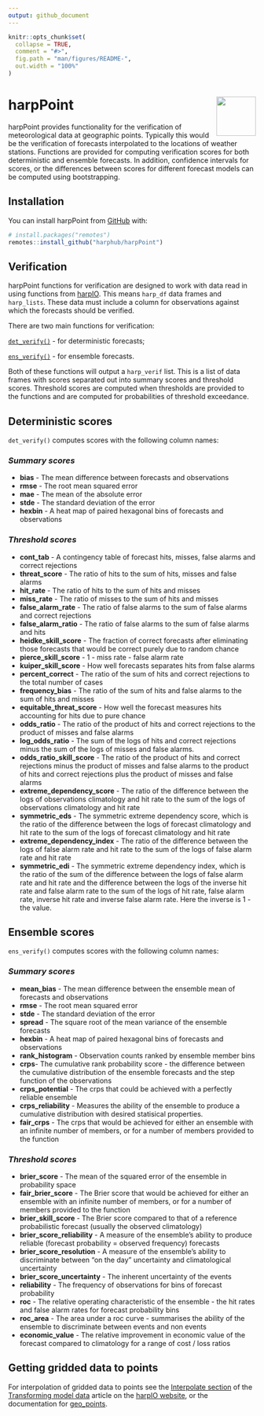 ```yaml
---
output: github_document
---
```


<!-- README.md is generated from README.Rmd. Please edit that file -->

```r
knitr::opts_chunk$set(
  collapse = TRUE,
  comment = "#>",
  fig.path = "man/figures/README-",
  out.width = "100%"
)
```

# harpPoint <img src='man/figures/harp_logo_dark.svg' align="right" width = "80" />

<!-- badges: start -->
<!-- badges: end -->

harpPoint provides functionality for the verification of meteorological data at 
geographic points. Typically this would be the verification of forecasts 
interpolated to the locations of weather stations. Functions are provided for 
computing verification scores for both deterministic and ensemble forecasts. In 
addition, confidence intervals for scores, or the differences between scores for
different forecast models can be computed using bootstrapping.

## Installation

You can install harpPoint from [GitHub](https://github.com/) with:

``` r
# install.packages("remotes")
remotes::install_github("harphub/harpPoint")
```
## Verification

harpPoint functions for verification are designed to work with 
data read in using functions from [harpIO](https://harphub.github.io/harpIO). 
This means `harp_df` data frames and `harp_lists`. These data must include a 
column for observations against which the forecasts should be verified. 

There are two main functions for verification:

[`det_verify()`](https://harphub.github.io/harpPoint/reference/det_verify.html) 
- for deterministic forecasts;

[`ens_verify()`](https://harphub.github.io/harpPoint/reference/ens_verify.html) 
- for ensemble forecasts.

Both of these functions will output a `harp_verif` list. This is a list of 
data frames with scores separated out into summary scores and threshold scores. 
Threshold scores are computed when thresholds are provided to the functions 
and are computed for probabilities of threshold exceedance. 

## Deterministic scores

`det_verify()` computes scores with the following column names:

### _Summary scores_

* __bias__ - The mean difference between forecasts and observations
* __rmse__ - The root mean squared error
* __mae__ - The mean of the absolute error
* __stde__ - The standard deviation of the error
* __hexbin__ - A heat map of paired hexagonal bins of forecasts and observations

### _Threshold scores_
* __cont_tab__ - A contingency table of forecast hits, misses, false alarms and 
correct rejections
* __threat_score__ - The ratio of hits to the sum of hits, misses and false 
alarms
* __hit_rate__ - The ratio of hits to the sum of hits and misses
* __miss_rate__ - The ratio of misses to the sum of hits and misses
* __false_alarm_rate__ - The ratio of false alarms to the sum of false alarms 
and correct rejections
* __false_alarm_ratio__ - The ratio of false alarms to the sum of false alarms and 
hits
* __heidke_skill_score__ - The fraction of correct forecasts after eliminating 
those forecasts that would be correct purely due to random chance
* __pierce_skill_score__ - 1 - miss rate - false alarm rate
* __kuiper_skill_score__ - How well forecasts separates hits from false alarms
* __percent_correct__ - The ratio of the sum of hits and correct rejections to the 
total number of cases
* __frequency_bias__ - The ratio of the sum of hits and false alarms to the sum 
of hits and misses
* __equitable_threat_score__ - How well the forecast measures hits accounting 
for hits due to pure chance
* __odds_ratio__ - The ratio of the product of hits and correct rejections to the 
product of misses and false alarms
* __log_odds_ratio__ - The sum of the logs of hits and correct rejections minus 
the sum of the logs of misses and false alarms. 
* __odds_ratio_skill_score__ - The ratio of the product of hits and correct 
rejections minus the product of misses and false alarms to the product of 
hits and correct rejections plus the product of misses and false alarms
* __extreme_dependency_score__ - The ratio of the difference between the logs of 
observations climatology and hit rate to the sum of the logs of observations
climatology and hit rate
* __symmetric_eds__ - The symmetric extreme dependency score, which is the ratio
of the difference between the logs of forecast climatology and hit rate to the 
sum of the logs of forecast climatology and hit rate
* __extreme_dependency_index__ - The ratio of the difference between the logs of
false alarm rate and hit rate to the sum of the logs of false alarm rate and hit 
rate
* __symmetric_edi__ - The symmetric extreme dependency index, which is the ratio 
of the sum of the difference between the logs of false alarm rate and hit rate
and the difference between the logs of the inverse hit rate and false alarm rate 
to the sum of the logs of hit rate, false alarm rate, inverse hit rate and 
inverse false alarm rate. Here the inverse is 1 - the value. 

## Ensemble scores

`ens_verify()` computes scores with the following column names:

### _Summary scores_

* __mean_bias__ - The mean difference between the ensemble mean of forecasts and 
observations
* __rmse__ - The root mean squared error
* __stde__ - The standard deviation of the error
* __spread__ - The square root of the mean variance of the ensemble forecasts
* __hexbin__ - A heat map of paired hexagonal bins of forecasts and observations
* __rank_histogram__ - Observation counts ranked by ensemble member bins
* __crps__- The cumulative rank probability score - the difference between the 
cumulative distribution of the ensemble forecasts and the step function of the 
observations
* __crps_potential__ - The crps that could be achieved with a perfectly reliable 
ensemble
* __crps_reliability__ - Measures the ability of the ensemble to produce a 
cumulative distribution with desired statisical properties.
* __fair_crps__ - The crps that would be achieved for either an ensemble with an 
infinite number of members, or for a number of members provided to the function

### _Threshold scores_

* __brier_score__ - The mean of the squared error of the ensemble in probability 
space
* __fair_brier_score__ - The Brier score that would be achieved for either an 
ensemble with an infinite number of members, or for a number of members provided 
to the function
* __brier_skill_score__ - The Brier score compared to that of a reference 
probabilistic forecast (usually the observed climatology)
* __brier_score_reliability__ - A measure of the ensemble's ability to produce 
reliable (forecast probability = observed frequency) forecasts
* __brier_score_resolution__ - A measure of the ensemble's ability to 
discriminate between "on the day" uncertainty and climatological uncertainty
* __brier_score_uncertainty__ - The inherent uncertainty of the events
* __reliability__ - The frequency of observations for bins of forecast 
probability
* __roc__ - The relative operating characteristic of the ensemble - the hit 
rates and false alarm rates for forecast probability bins 
* __roc_area__ - The area under a roc curve - summarises the ability of the 
ensemble to discriminate between events and non events
* __economic_value__ - The relative improvement in economic value of the 
forecast compared to climatology for a range of cost / loss ratios


## Getting gridded data to points

For interpolation of gridded data to points see the 
[Interpolate section](https://harphub.github.io/harpIO/articles/transformations.html#interpolate)
of the [Transforming model data](https://harphub.github.io/harpIO/articles/transformations.html)
article on the [harpIO website](https://harphub.github.io/harpIO), or the 
documentation for [geo_points](https://harphub.github.io/harpCore/reference/geo_points.html).

